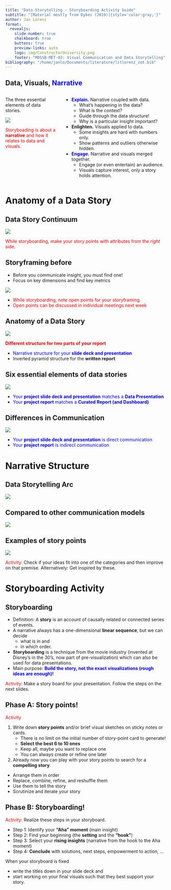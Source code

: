 ```yaml
---
title: "Data Storytelling - Storyboarding Activity Guide"
subtitle: "[Material mostly from Dykes (2019)]{style='color:gray;'}"
author: Jan Lorenz
format:
  revealjs: 
    slide-number: true
    chalkboard: true
    buttons: true
    preview-links: auto
    logo: img/ConstructorUniversity.png
    footer: "MDSSB-MET-03: Visual Communication and Data Storytelling"
bibliography: "/home/janlo/Documents/literature/litlorenz_zot.bib"
---
```




## Data, Visuals, [Narrative]{style='color:blue;'} {.smaller}


:::: {.columns}

::: {.column width='33%'}
The three essential elements of data stories.

![](img/dykes/datanarrativesvisuals.png)

[Storyboading is about a **narrative** and how it relates to data and visuals.]{style='color:red;'}
:::

::: {.column width='65%'}
- [**Explain.**]{style='color:blue;'} Narrative coupled with data. 
  - What's happening in the data? 
  - What is the context?
  - Guide through the data structure!
  - Why is a particular insight important? 
- **Enlighten.** Visuals applied to data. 
  - Some insights are hard with numbers only. 
  - Show patterns and outliers otherwise hidden. 
- [**Engage.**]{style='color:blue;'} Narrative and visuals merged together. 
  - Engage (or even entertain) an audience. 
  - Visuals capture interest, only a story holds attention.
:::

::::

# Anatomy of a Data Story

## Data Story Continuum {.smaller}

![](img/dykes/datastorycontinuum.png)

[While storyboarding, make your story points with attributes from the *right* side.]{style='color:red;'}

## Storyframing before {.smaller}

- Before you communicate insight, you must find one!
- Focus on key dimensions and find key metrics

![](img/dykes/storyframing_vs_storytelling.png)

- [While storyboarding, note open points for your storyframing.]{style='color:red;'}
- [Open points can be discussed in individual meetings next week]{style='color:red;'}



## Anatomy of a Data Story {.smaller}

![](img/dykes/storyformat.png)

[**Different structure for two parts of your report**]{style='color:red;'}

- [Narrative structure for your **slide deck and presentation**]{style='color:blue;'}
- Inverted pyramid structure for the **written report**

## Six essential elements of data stories {.smaller}

![](img/dykes/datastories_six_elements.png)

- [Your **project slide deck and presentation** matches a **Data Presentation**]{style='color:blue;'}
- [Your **project  report** matches a **Curated Report (and Dashboard)**]{style='color:blue;'}

## Differences in Communication {.smaller}

![](img/dykes/direct_vs_indirect_comm.png)

- [Your **project slide deck and presentation** is direct communication]{style='color:blue;'}
- [Your **project  report** is indirect communication]{style='color:blue;'}

# Narrative Structure

## Data Storytelling Arc

![](img/dykes/datastorytelling_arc.png)

## Compared to other communication models

![](img/dykes/narrative_comm_models.png)

## Examples of story points {.smaller}

![](img/dykes/storypoints_9.png)

[Activity: ]{style='color:red;'} Check if your ideas fit into one of the categories and then improve on that premise. Alternatively: Get inspired by these. 


# Storyboarding Activity

## Storyboarding {.smaller}

- Definition: A **story** is an account of causally related or connected series of events.
- A narrative always has a one-dimensional **linear sequence**, but we can decide 
  - what is in and 
  - in which order.
- **Storyboarding** is a technique from the movie industry (invented at Disney's in the 30's, now part of pre-visualization) which can also be used for data presentations. 
- Main purpose: [**Build the story, not the exact visualizations (rough ideas are enough)!**]{style='color:blue;'}

[Activity:]{style='color:red;'} Make a story board for your presentation. Follow the steps on the next slides. 


## Phase A: Story points! {.smaller}

[Activity]{style='color:red;'}

1. Write down **story points** and/or brief visual sketches on sticky notes or cards.
    - There is no limit on the initial number of story-point card to generate!
    - **Select the best 6 to 10 ones**
    - Keep all, maybe you want to replace one 
    - You can always create or refine one later

2. Already now you can play with your story points to search for a **compelling story**.
  - Arrange them in order
  - Replace, combine, refine, and reshuffle them
  - Use them to tell the story
  - Scrutinize and iterate your story


## Phase B: Storyboarding! {.smaller}

[Activity:]{style='color:red;'} Realize these steps in your storyboard. 

- Step 1: Identify your **"Aha" moment** (main insight)
- Step 2: Find your beginning (the **setting** and the **"hook"**)
- Step 3: Select your **rising insights** (narrative from the hook to the Aha moment)
- Step 4: **Conclude** with solutions, next steps, empowerment to action, ...


When your storyboard is fixed 

- write the titles down in your slide deck and 
- start working on your final visuals such that they best support your story.
